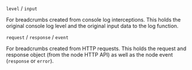 `level` / `input`

For breadcrumbs created from console log interceptions. This holds the original console log level and the original input data to the log function.

`request` / `response` / `event`

For breadcrumbs created from HTTP requests. This holds the request and response object (from the node HTTP API) as well as the node event (`response` or `error`).
